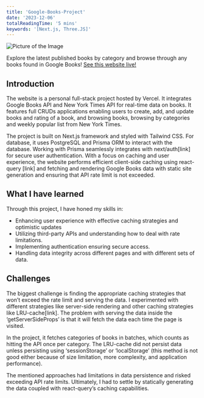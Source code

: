 ```yaml
---
title: 'Google-Books-Project'
date: '2023-12-06'
totalReadingTime: '5 mins'
keywords: '[Next.js, Three.JS]'
---
```



![Picture of the Image](/images/projects/googlebooks.png "Scenic View")

Explore the latest published books by category and browse through any books found in Google Books!
[See this website live!](https://google-books-library.vercel.app/)

## Introduction
The website is a personal full-stack project hosted by Vercel. It integrates Google Books API and New York Times API for real-time data on books. It features full CRUDs applications enabling users to create, add, and update books and rating of a book, and browsing books, browsing by categories and weekly popular list from New York Times. 

The project is built on Next.js framework and styled with Tailwind CSS. For database, it uses PostgreSQL and Prisma ORM to interact with the database. Working with Prisma seamlessly integrates with next/auth[link] for secure user authentication. With a focus on caching and user experience, the website performs efficient client-side caching using react-query [link] and fetching and rendering Google Books data with static site generation and ensuring that API rate limit is not exceeded. 

## What I have learned
Through this project, I have honed my skills in:
-	Enhancing user experience with effective caching strategies and optimistic updates
-	Utilizing third-party APIs and understanding how to deal with rate limitations.
-	Implementing authentication ensuring secure access. 
-	Handling data integrity across different pages and with different sets of data.

## Challenges
The biggest challenge is finding the appropriate caching strategies that won’t exceed the rate limit and serving the data. I experimented with different strategies like server-side rendering and other caching strategies like LRU-cache[link].
The problem with serving the data inside the ‘getServerSideProps’ is that it will fetch the data each time the page is visited. 

In the project, it fetches categories of books in batches, which counts as hitting the API once per category. The LRU-cache did not persist data unless persisting using ‘sessionStorage’ or ‘localStorage’ (this method is not good either because of size limitation, more complexity, and application performance). 

The mentioned approaches had limitations in data persistence and risked exceeding API rate limits. Ultimately, I had to settle by statically generating the data coupled with react-query’s caching capabilities. 

